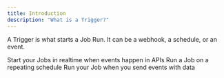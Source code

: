 ```yaml
---
title: Introduction
description: "What is a Trigger?"
---
```


A Trigger is what starts a Job Run. It can be a webhook, a schedule, or an event.

<CardGroup>
  <Card
    title="Webhooks"
    icon="webhook"
    href="/documentation/concepts/triggers/webhooks"
  >
    Start your Jobs in realtime when events happen in APIs
  </Card>
  <Card
    title="Scheduled"
    icon="calendar"
    href="/documentation/concepts/triggers/scheduled"
  >
    Run a Job on a repeating schedule
  </Card>
  <Card
    title="Event"
    icon="brackets-curly"
    href="/documentation/concepts/triggers/events"
  >
    Run your Job when you send events with data
  </Card>
</CardGroup>
